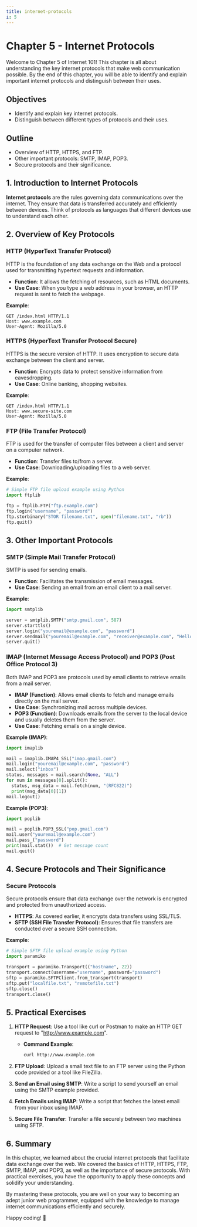 ```yaml
---
title: internet-protocols
i: 5
---
```


# Chapter 5 - Internet Protocols

Welcome to Chapter 5 of Internet 101! This chapter is all about understanding the key internet protocols that make web communication possible. By the end of this chapter, you will be able to identify and explain important internet protocols and distinguish between their uses.

## Objectives

- Identify and explain key internet protocols.
- Distinguish between different types of protocols and their uses.

## Outline

- Overview of HTTP, HTTPS, and FTP.
- Other important protocols: SMTP, IMAP, POP3.
- Secure protocols and their significance.

## 1. Introduction to Internet Protocols

**Internet protocols** are the rules governing data communications over the internet. They ensure that data is transferred accurately and efficiently between devices. Think of protocols as languages that different devices use to understand each other.

## 2. Overview of Key Protocols

### HTTP (HyperText Transfer Protocol)

HTTP is the foundation of any data exchange on the Web and a protocol used for transmitting hypertext requests and information.

- **Function**: It allows the fetching of resources, such as HTML documents.
- **Use Case**: When you type a web address in your browser, an HTTP request is sent to fetch the webpage.

**Example**:
```http
GET /index.html HTTP/1.1
Host: www.example.com
User-Agent: Mozilla/5.0
```

### HTTPS (HyperText Transfer Protocol Secure)

HTTPS is the secure version of HTTP. It uses encryption to secure data exchange between the client and server.

- **Function**: Encrypts data to protect sensitive information from eavesdropping.
- **Use Case**: Online banking, shopping websites.

**Example**:
```http
GET /index.html HTTP/1.1
Host: www.secure-site.com
User-Agent: Mozilla/5.0
```

### FTP (File Transfer Protocol)

FTP is used for the transfer of computer files between a client and server on a computer network.

- **Function**: Transfer files to/from a server.
- **Use Case**: Downloading/uploading files to a web server.

**Example**:
```python
# Simple FTP file upload example using Python
import ftplib

ftp = ftplib.FTP("ftp.example.com")
ftp.login("username", "password")
ftp.storbinary("STOR filename.txt", open("filename.txt", "rb"))
ftp.quit()
```

## 3. Other Important Protocols

### SMTP (Simple Mail Transfer Protocol)

SMTP is used for sending emails.

- **Function**: Facilitates the transmission of email messages.
- **Use Case**: Sending an email from an email client to a mail server.

**Example**:
```python
import smtplib

server = smtplib.SMTP("smtp.gmail.com", 587)
server.starttls()
server.login("youremail@example.com", "password")
server.sendmail("youremail@example.com", "receiver@example.com", "Hello World!")
server.quit()
```

### IMAP (Internet Message Access Protocol) and POP3 (Post Office Protocol 3)

Both IMAP and POP3 are protocols used by email clients to retrieve emails from a mail server.

- **IMAP (Function)**: Allows email clients to fetch and manage emails directly on the mail server.
- **Use Case**: Synchronizing mail across multiple devices.
- **POP3 (Function)**: Downloads emails from the server to the local device and usually deletes them from the server.
- **Use Case**: Fetching emails on a single device.

**Example (IMAP)**:
```python
import imaplib

mail = imaplib.IMAP4_SSL("imap.gmail.com")
mail.login("youremail@example.com", "password")
mail.select("inbox")
status, messages = mail.search(None, "ALL")
for num in messages[0].split():
  status, msg_data = mail.fetch(num, "(RFC822)")
  print(msg_data[0][1])
mail.logout()
```

**Example (POP3)**:
```python
import poplib

mail = poplib.POP3_SSL("pop.gmail.com")
mail.user("youremail@example.com")
mail.pass_("password")
print(mail.stat())  # Get message count
mail.quit()
```

## 4. Secure Protocols and Their Significance

### Secure Protocols

Secure protocols ensure that data exchange over the network is encrypted and protected from unauthorized access.

- **HTTPS**: As covered earlier, it encrypts data transfers using SSL/TLS.
- **SFTP (SSH File Transfer Protocol)**: Ensures that file transfers are conducted over a secure SSH connection.

**Example**:
```python
# Simple SFTP file upload example using Python
import paramiko

transport = paramiko.Transport(("hostname", 22))
transport.connect(username="username", password="password")
sftp = paramiko.SFTPClient.from_transport(transport)
sftp.put("localfile.txt", "remotefile.txt")
sftp.close()
transport.close()
```

## 5. Practical Exercises

1. **HTTP Request**: Use a tool like curl or Postman to make an HTTP GET request to "http://www.example.com".
   - **Command Example**:
     ```sh
     curl http://www.example.com
     ```

2. **FTP Upload**: Upload a small text file to an FTP server using the Python code provided or a tool like FileZilla.

3. **Send an Email using SMTP**: Write a script to send yourself an email using the SMTP example provided.

4. **Fetch Emails using IMAP**: Write a script that fetches the latest email from your inbox using IMAP.

5. **Secure File Transfer**: Transfer a file securely between two machines using SFTP.

## 6. Summary

In this chapter, we learned about the crucial internet protocols that facilitate data exchange over the web. We covered the basics of HTTP, HTTPS, FTP, SMTP, IMAP, and POP3, as well as the importance of secure protocols. With practical exercises, you have the opportunity to apply these concepts and solidify your understanding.

By mastering these protocols, you are well on your way to becoming an adept junior web programmer, equipped with the knowledge to manage internet communications efficiently and securely.

Happy coding! 🚀
